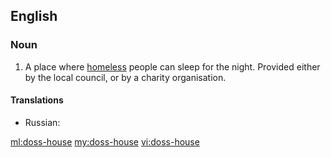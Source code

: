 ==English==

===Noun===
{{en-noun}}

# A place where [[homeless]] people can sleep for the night. Provided either by the local council, or by a charity organisation.
====Translations====
{{trans-top|charitable sleeping-place for the homeless}}
* Russian: {{t+|ru|ночлежка|f|tr=nočléžka|sc=Cyrl}}
{{trans-mid}}
{{trans-bottom}}

[[ml:doss-house]]
[[my:doss-house]]
[[vi:doss-house]]